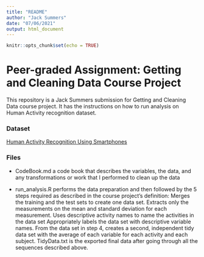 ```yaml
---
title: "README"
author: "Jack Summers"
date: "07/06/2021"
output: html_document
---
```


```r
knitr::opts_chunk$set(echo = TRUE)
```

# Peer-graded Assignment: Getting and Cleaning Data Course Project

This repository is a Jack Summers submission for Getting and Cleaning Data course project. It has the instructions on how to run analysis on Human Activity recognition dataset.

### Dataset
[Human Activity Recognition Using Smartphones](http://archive.ics.uci.edu/ml/datasets/Human+Activity+Recognition+Using+Smartphones)

### Files
- CodeBook.md a code book that describes the variables, the data, and any transformations or work that I performed to clean up the data

- run_analysis.R performs the data preparation and then followed by the 5 steps required as described in the course project’s definition:
Merges the training and the test sets to create one data set.
Extracts only the measurements on the mean and standard deviation for each measurement.
Uses descriptive activity names to name the activities in the data set
Appropriately labels the data set with descriptive variable names.
From the data set in step 4, creates a second, independent tidy data set with the average of each variable for each activity and each subject.
TidyData.txt is the exported final data after going through all the sequences described above.


